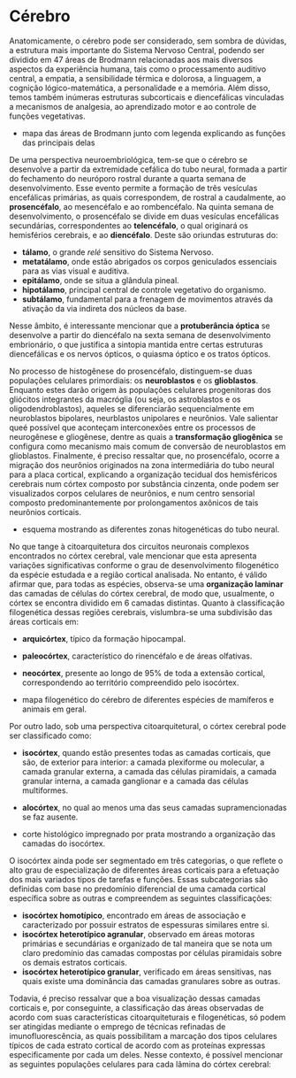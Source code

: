 # Cérebro

Anatomicamente, o cérebro pode ser considerado, sem sombra de dúvidas, a estrutura mais importante do Sistema Nervoso Central, podendo ser dividido em 47 áreas de Brodmann relacionadas aos mais diversos aspectos da experiência humana, tais como o processamento auditivo central, a empatia, a sensibilidade térmica e dolorosa, a linguagem, a cognição lógico-matemática, a personalidade e a memória. Além disso, temos também inúmeras estruturas subcorticais e diencefálicas vinculadas a mecanismos de analgesia, ao aprendizado motor e ao controle de funções vegetativas.

- mapa das áreas de Brodmann junto com legenda explicando as funções das principais delas

De uma perspectiva neuroembriológica, tem-se que o cérebro se desenvolve a partir da extremidade cefálica do tubo neural, formada a partir do fechamento do neuróporo rostral durante a quarta semana de desenvolvimento. Esse evento permite a formação de três vesículas encefálicas primárias, as quais correspondem, de rostral a caudalmente, ao **prosencéfalo**, ao mesencéfalo e ao rombencéfalo. Na  quinta semana de desenvolvimento, o prosencéfalo se divide em duas vesículas encefálicas secundárias, correspondentes ao **telencéfalo**, o qual originará os hemisférios cerebrais, e ao **diencéfalo**. Deste são oriundas estruturas do:

-   **tálamo**, o grande _relé_ sensitivo do Sistema Nervoso.
-   **metatálamo**, onde estão abrigados os corpos geniculados essenciais para as vias visual e auditiva. 
-   **epitálamo**, onde se situa a glândula pineal. 
-   **hipotálamo**, principal central de controle vegetativo do organismo.
-   **subtálamo**, fundamental para a frenagem de movimentos através da ativação da via indireta dos núcleos da base.

Nesse âmbito, é interessante mencionar que a **protuberância óptica** se desenvolve a partir do diencéfalo na sexta semana de desenvolvimento embrionário, o que justifica a sintopia mantida entre certas estruturas diencefálicas e os nervos ópticos, o quiasma óptico e os tratos ópticos.

No processo de histogênese do prosencéfalo, distinguem-se duas populações celulares primordiais: os **neuroblastos** e os **glioblastos**. Enquanto estes darão origem às populações celulares progenitoras dos gliócitos integrantes da macróglia (ou seja, os astroblastos e os oligodendroblastos), aqueles se diferenciarão sequencialmente em neuroblastos bipolares, neurblastos unipolares e neurônios. Vale salientar queé possível que aconteçam interconexões entre os processos de neurogênese e gliogênese, dentre as quais a **transformação gliogênica** se configura como mecanismo mais comum de conversão de neuroblastos em glioblastos. Finalmente, é preciso ressaltar que, no prosencéfalo, ocorre a migração dos neurônios originados na zona intermediária do tubo neural para a placa cortical, explicando a organização tecidual dos hemisféricos cerebrais num córtex composto por substância cinzenta, onde podem ser visualizados corpos celulares de neurônios, e num centro sensorial composto predominantemente por prolongamentos axônicos de tais neurônios corticais.

- esquema mostrando as diferentes zonas hitogenéticas do tubo neural.

No que tange à citoarquitetura dos circuitos neuronais complexos encontrados no córtex cerebral, vale mencionar que esta apresenta variações significativas conforme o grau de desenvolvimento filogenético da espécie estudada e a região cortical analisada. No entanto, é válido afirmar que, para todas as espécies, observa-se uma **organização laminar** das camadas de células do córtex cerebral, de modo que, usualmente, o córtex se encontra dividido em 6 camadas distintas. Quanto à classificação filogenética dessas regiões cerebrais, vislumbra-se uma subdivisão das áreas corticais em:

-   **arquicórtex**, típico da formação hipocampal.
-   **paleocórtex**, característico do rinencéfalo e de áreas olfativas.
-   **neocórtex**, presente ao longo de 95% de toda a extensão cortical, correspondendo ao território compreendido pelo isocórtex.

- mapa filogenético do cérebro de diferentes espécies de mamíferos e animais em geral.

Por outro lado, sob uma perspectiva citoarquitetural, o córtex cerebral pode ser classificado como:

-   **isocórtex**, quando estão presentes todas as camadas corticais, que são, de exterior para interior: a camada plexiforme ou molecular, a camada granular externa, a camada das células piramidais, a camada granular interna, a camada ganglionar e a camada das células multiformes.
-   **alocórtex**, no qual ao menos uma das seus camadas supramencionadas se faz ausente.

- corte histológico impregnado por prata mostrando a organização das camadas do isocórtex.

O isocórtex ainda pode ser segmentado em três categorias, o que reflete o alto grau de especialização de diferentes áreas corticais para a efetuação dos mais variados tipos de tarefas e funções. Essas subcategorias são definidas com base no predomínio diferencial de uma camada cortical específica sobre as outras e compreendem as seguintes classificações:

-   **isocórtex homotípico**, encontrado em áreas de associação e caracterizado por possuir estratos de espessuras similares entre si.
-   **isocórtex heterotípico agranular**, observado em áreas motoras primárias e secundárias e organizado de tal maneira que se nota um claro predomínio das camadas compostas por células piramidais sobre os demais estratos corticais.
-   **isocórtex heterotípico granular**, verificado em áreas sensitivas, nas quais existe uma dominância das camadas granulares sobre as outras.

Todavia, é preciso ressalvar que a boa visualização dessas camadas corticais e, por conseguinte, a classificação das áreas observadas de acordo com suas características citoarquiteturais e filogenéticas, só podem ser atingidas mediante o  emprego de técnicas refinadas de imunofluorescência, as quais possibilitam a marcação dos tipos celulares típicos de cada estrato cortical de acordo com as proteínas expressas especificamente por cada um deles. Nesse contexto, é possível mencionar as seguintes populações celulares para cada lâmina do córtex cerebral: